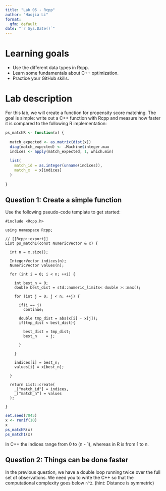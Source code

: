 ```yaml
---
title: "Lab 05 - Rcpp"
author: "Haojia Li"
format: 
  gfm: default
date: "`r Sys.Date()`"
---
```


# Learning goals

- Use the different data types in Rcpp.
- Learn some fundamentals about C++ optimization.
- Practice your GitHub skills.

# Lab description

For this lab, we will create a function for propensity score matching.
The goal is simple: write out a C++ function with Rcpp and measure
how faster it is compared to the following R implementation:


```r
ps_matchR <- function(x) {
  
  match_expected <- as.matrix(dist(x))
  diag(match_expected) <- .Machine$integer.max
  indices <- apply(match_expected, 1, which.min)
  
  list(
    match_id = as.integer(unname(indices)),
    match_x  = x[indices]
  )
  
}
```

## Question 1: Create a simple function

Use the following pseudo-code template to get started:

```Rcpp
#include <Rcpp.h>

using namespace Rcpp;

// [[Rcpp::export]]
List ps_match1(const NumericVector & x) {
  
  int n = x.size();
  
  IntegerVector indices(n);
  NumericVector values(n);
  
  for (int i = 0; i < n; ++i) {
    
    int best_n = 0;
    double best_dist = std::numeric_limits< double >::max();
    
    for (int j = 0; j < n; ++j) {
      
      if(i == j)
        continue;
      
      double tmp_dist = abs(x[i] - x[j]);
      if(tmp_dist < best_dist){
        
        best_dist = tmp_dist;
        best_n    = j;
        
      }
      
    }
    
    indices[i] = best_n;
    values[i] = x[best_n];
    
  }
  
  return List::create(
    _["match_id"] = indices,
    _["match_n"] = values
  );
  
}
```

```r
set.seed(7045)
x <- runif(10)
x
ps_matchR(x)
ps_match1(x)
```

In C++ the indices range from 0 to (n - 1), whereas in R is from 1 to n.

## Question 2: Things can be done faster

In the previous question, we have a double loop running twice over the full set
of observations. We need you to write the C++ so that the computational
complexity goes below `n^2`. (hint: Distance is symmetric)

```Rcpp
```
